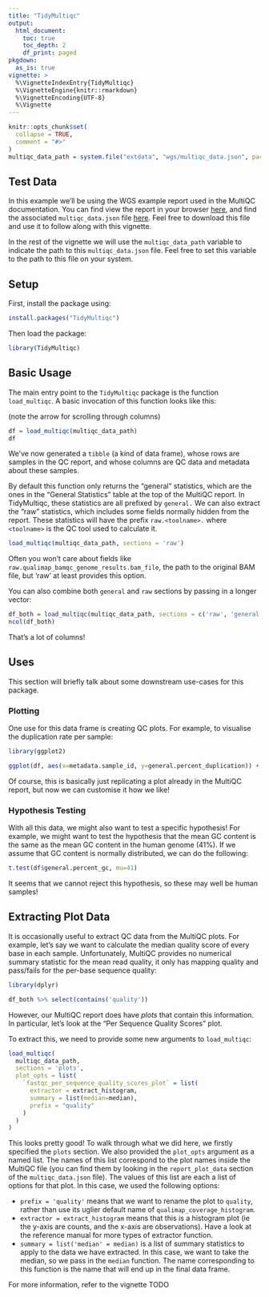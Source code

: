 ```yaml
---
title: "TidyMultiqc"
output:
  html_document:
    toc: true
    toc_depth: 2
    df_print: paged
pkgdown:
  as_is: true
vignette: >
  %\VignetteIndexEntry{TidyMultiqc}
  %\VignetteEngine{knitr::rmarkdown}
  %\VignetteEncoding{UTF-8}
  %\Vignette
---
```


```r
knitr::opts_chunk$set(
  collapse = TRUE,
  comment = "#>"
)
multiqc_data_path = system.file("extdata", "wgs/multiqc_data.json", package = "TidyMultiqc")
```

## Test Data
In this example we'll be using the WGS example report used in the MultiQC 
documentation. You can find view the report in your browser [here](https://multiqc.info/examples/wgs/multiqc_report.html),
and find the associated `multiqc_data.json` file [here](https://github.com/ewels/MultiQC_website/blob/master/public_html/examples/wgs/multiqc_data/multiqc_data.json).
Feel free to download this file and use it to follow along with this vignette.

In the rest of the vignette we will use the `multiqc_data_path` variable
to indicate the path to this `multiqc_data.json` file. Feel free to set this 
variable to the path to this file on your system.

## Setup
First, install the package using:
```r
install.packages("TidyMultiqc")
```

Then load the package:
```r
library(TidyMultiqc)
```

## Basic Usage
The main entry point to the `TidyMultiqc` package is the function `load_multiqc`.
A basic invocation of this function looks like this:

(note the arrow for scrolling through columns)
```r
df = load_multiqc(multiqc_data_path)
df
```
We've now generated a `tibble` (a kind of data frame), whose rows are samples in the QC report, and whose columns are QC data and metadata about these samples.

By default this function only returns the "general" statistics, which are the ones in the "General Statistics" table at the top of the MultiQC report.
In TidyMultiqc, these statistics are all prefixed by `general.`
We can also extract the "raw" statistics, which includes some fields normally hidden from the report.
These statistics will have the prefix `raw.<toolname>.` where `<toolname>` is the QC tool used to calculate it.

```r
load_multiqc(multiqc_data_path, sections = 'raw')
```
Often you won't care about fields like `raw.qualimap_bamqc_genome_results.bam_file`, the path to the original BAM file, but 'raw' at least provides this option.

You can also combine both `general` and `raw` sections by passing in a longer vector:

```r
df_both = load_multiqc(multiqc_data_path, sections = c('raw', 'general'))
ncol(df_both)
```
That's a lot of columns!

## Uses

This section will briefly talk about some downstream use-cases for this package.

### Plotting

One use for this data frame is creating QC plots. For example, to visualise the duplication rate per sample:

```r
library(ggplot2)

ggplot(df, aes(x=metadata.sample_id, y=general.percent_duplication)) + geom_col()
```

Of course, this is basically just replicating a plot already in the MultiQC report, but now we can customise it how we like!

### Hypothesis Testing

With all this data, we might also want to test a specific hypothesis! For example, we might want to test the hypothesis that the mean GC content is the same as the mean GC content in the human genome (41%). If we assume that GC content is normally distributed, we can do the following:
```r
t.test(df$general.percent_gc, mu=41)
```
It seems that we cannot reject this hypothesis, so these may well be human samples!

## Extracting Plot Data

It is occasionally useful to extract QC data from the MultiQC plots. 
For example, let's say we want to calculate the median quality score of every base in each sample.
Unfortunately, MultiQC provides no numerical summary statistic for the mean read quality, it only has mapping quality and pass/fails for the per-base sequence quality:

```r
library(dplyr)

df_both %>% select(contains('quality'))
```

However, our MultiQC report does have *plots* that contain this information.
In particular, let's look at the "Per Sequence Quality Scores" plot.

To extract this, we need to provide some new arguments to `load_multiqc`:
```r
load_multiqc(
  multiqc_data_path, 
  sections = 'plots',
  plot_opts = list(
    `fastqc_per_sequence_quality_scores_plot` = list(
      extractor = extract_histogram,
      summary = list(median=median),
      prefix = "quality"
    )
  )
)
```
This looks pretty good!
To walk through what we did here, we firstly specified the `plots` section.
We also provided the `plot_opts` argument as a named list.
The names of this list correspond to the plot names inside the MultiQC file (you can find them by looking in the `report_plot_data` section of the `multiqc_data.json` file).
The values of this list are each a list of options for that plot.
In this case, we used the following options:

* `prefix = 'quality'` means that we want to rename the plot to `quality`, rather than use its uglier default name of `qualimap_coverage_histogram`.
* `extractor = extract_histogram` means that this is a histogram plot (ie the y-axis are counts, and the x-axis are observations). Have a look at the reference manual for more types of extractor function.
* `summary = list('median' = median)` is a list of summary statistics to apply to the data we have extracted. In this case, we want to take the median, so we pass in the `median` function. The name corresponding to this function is the name that will end up in the final data frame.

For more information, refer to the vignette TODO

